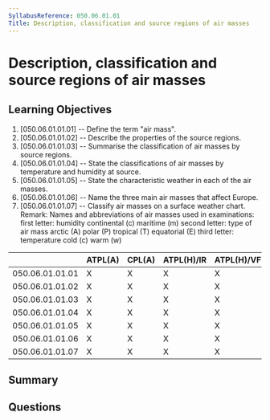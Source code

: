 ```yaml
---
SyllabusReference: 050.06.01.01
Title: Description, classification and source regions of air masses
---
```


# Description, classification and source regions of air masses

## Learning Objectives

1. [050.06.01.01.01] -- Define the term "air mass".
2. [050.06.01.01.02] -- Describe the properties of the source regions.
3. [050.06.01.01.03] -- Summarise the classification of air masses by source
   regions.
4. [050.06.01.01.04] -- State the classifications of air masses by temperature
   and humidity at source.
5. [050.06.01.01.05] -- State the characteristic weather in each of the air
   masses.
6. [050.06.01.01.06] -- Name the three main air masses that affect Europe.
7. [050.06.01.01.07] -- Classify air masses on a surface weather chart. Remark:
   Names and abbreviations of air masses used in examinations: first letter:
   humidity continental (c) maritime (m) second letter: type of air mass arctic
   (A) polar (P) tropical (T) equatorial (E) third letter: temperature cold (c)
   warm (w)

|                 | ATPL(A) | CPL(A) | ATPL(H)/IR | ATPL(H)/VFR | CPL(H) | IR  | CBIR(A) |
| --------------- | ------- | ------ | ---------- | ----------- | ------ | --- | ------- |
| 050.06.01.01.01 | X       | X      | X          | X           | X      | X   | X       |
| 050.06.01.01.02 | X       | X      | X          | X           | X      | X   | X       |
| 050.06.01.01.03 | X       | X      | X          | X           | X      | X   | X       |
| 050.06.01.01.04 | X       | X      | X          | X           | X      | X   | X       |
| 050.06.01.01.05 | X       | X      | X          | X           | X      | X   | X       |
| 050.06.01.01.06 | X       | X      | X          | X           | X      | X   | X       |
| 050.06.01.01.07 | X       | X      | X          | X           | X      | X   | X       |

## Summary

## Questions
